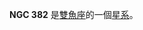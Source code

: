 {{NGCInfoBox
|NGCID=NGC 382
|發現者=威廉·帕森思
|發現日期=1850年11月4日
|其他編號=UGC 688, MCG 5-3-52,ZWG 501.86
|曆元=J2000.0
|赤經=1時7分23.9秒
|赤緯=32°24'12"
|星座=雙魚座
|星體=星系
|星等=13.2
|表面亮度=12.5
|藍等=14.2
}}

'''NGC 382''' 是[[雙魚座|雙魚座]]的一個[[星系|星系]]。

{{NGCReference|382}}
{{Catalogs|NGC=382}}

{{Galaxy-stub}}